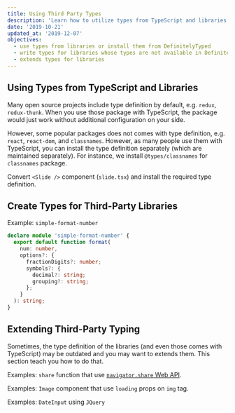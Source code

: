```yaml
---
title: Using Third Party Types
description: 'Learn how to utilize types from TypeScript and libraries'
date: '2019-10-21'
updated_at: '2019-12-07'
objectives:
  - use types from libraries or install them from DefinitelyTyped
  - write types for libraries whose types are not available in DefinitelyTyped
  - extends types for libraries
---
```


## Using Types from TypeScript and Libraries

Many open source projects include type definition by default, e.g. `redux`, `redux-thunk`. When you use those package with TypeScript, the package would just work without additional configuration on your side.

However, some popular packages does not comes with type definition, e.g. `react`, `react-dom`, and `classnames`. However, as many people use them with TypeScript, you can install the type definition separately (which are maintained separately). For instance, we install `@types/classnames` for `classnames` package.

<Exercise title="Do It: Installing Type Definition">

Convert `<Slide />` component (`slide.tsx`) and install the required type definition.

</Exercise>

## Create Types for Third-Party Libraries

Example: `simple-format-number`

```ts fileName=type.d.ts
declare module 'simple-format-number' {
  export default function format(
    num: number,
    options?: {
      fractionDigits?: number;
      symbols?: {
        decimal?: string;
        grouping?: string;
      };
    }
  ): string;
}
```

## Extending Third-Party Typing

Sometimes, the type definition of the libraries (and even those comes with TypeScript) may be outdated and you may want to extends them. This section teach you how to do that.

Examples: `share` function that use [`navigator.share` Web API](https://developer.mozilla.org/en-US/docs/Web/API/Navigator/share).

Examples: `Image` component that use `loading` props on `img` tag.

Examples: `DateInput` using `JQuery`
